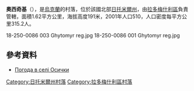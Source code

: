 {{coord|50|34|19|N|29|6|58|E|scale:30000|display=title}}

'''奧西奇基'''（{{lang-uk|Осички}}），是[[烏克蘭|烏克蘭]]的村落，位於該國北部[[日托米爾州|日托米爾州]]，由[[拉多梅什利區|拉多梅什利區]]負責管轄，面積1.62平方公里，海拔高度191米，2001年人口510，人口密度每平方公里315.2人。

<gallery>
18-250-0086 003 Ghytomyr reg.jpg
18-250-0086 001 Ghytomyr reg.jpg
</gallery>

==參考資料==
* [http://weather.in.ua/ua/zhitomirskaja/19172 Погода в селі Осички] {{Wayback|url=http://weather.in.ua/ua/zhitomirskaja/19172 |date=20111219163610 }}

{{DEFAULTSORT:Осички}}
[[Category:日托米爾州村落|Category:日托米爾州村落]]
[[Category:拉多梅什利區村落|Category:拉多梅什利區村落]]


{{Zhytomyr-geo-stub}}